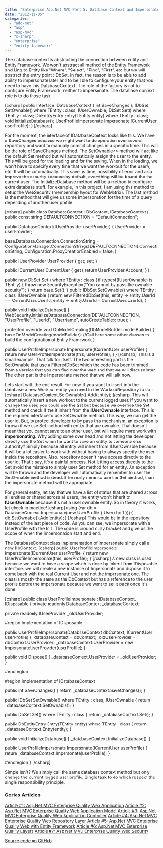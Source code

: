 ```yaml
---
title: "Enterprise Asp.Net MVC Part 5: Database Context and Impersonate data"
date: "2012-11-05"
categories: 
  - "ado-net"
  - "asp"
  - "asp-mvc"
  - "c-sharp"
  - "enterprise"
  - "entity-framework"
---
```


The database context is abstracting the connection between entity and Entity Framework. We won't abstract all method of the Entity Framework and Linq to Entity like "Where", "Select", "Find", "First", etc but we will abstract the entry point : DbSet. In fact, the reason is to be able to add ability to impersonate later and to be able to configure your entity that you need to have this DatabaseContext. The role of the factory is not to configure Entity Framework, neither to impersonate. The database context role is to do those task.

\[csharp\] public interface IDatabaseContext { int SaveChanges(); IDbSet<TEntity> SetOwnable<TEntity>() where TEntity : class, IUserOwnable; DbSet<TEntity> Set<TEntity>() where TEntity : class; DbEntityEntry<TEntity> Entry<TEntity>(TEntity entity) where TEntity : class; void InitializeDatabase(); UserProfileImpersonate Impersonate(ICurrentUser userProfile); } \[/csharp\]

For the moment, the interface of IDatabaseContext looks like this. We have a SaveChanges because we might want to do operation over several repository and want to manually commit changes in a specific time. This will be the role of SaveChanges method. The SetOwnable<> method will act like the default Set method but will automatically assign the user to the entity. This will be good for the loading and for the saving. When in the loading, we won't have to specify every time that we want the workout for the userA, etc. It will be automatically. This save us time, possibility of error and also improve the security because by default, everything will be bound the the current user. The InitializeDatabase method will be a method to configure extra database stuff. For example, in this project, I am using this method to setup the WebSecurity (membership layout for WebMatrix). The last method is the method that will give us some impersonation for the time of a query depending of another user profile.

\[csharp\] public class DatabaseContext : DbContext, IDatabaseContext { public const string DEFAULTCONNECTION = "DefaultConnection";

public DatabaseContext(IUserProvider userProvider) { UserProvider = userProvider;

base.Database.Connection.ConnectionString = ConfigurationManager.ConnectionStrings\[DEFAULTCONNECTION\].ConnectionString; Configuration.ProxyCreationEnabled = false; }

public IUserProvider UserProvider { get; set; }

public ICurrentUser CurrentUser { get { return UserProvider.Account; } }

public new DbSet<TEntity> Set<TEntity>() where TEntity : class { if (typeof(IUserOwnable) is TEntity) { throw new SecurityException("You cannot by pass the ownable security"); } return base.Set<TEntity>(); } public IDbSet<TEntity> SetOwnable<TEntity>() where TEntity : class, IUserOwnable { return new FilteredDbSet<TEntity>(this, entity => entity.UserId == CurrentUser.UserId, entity => entity.UserId = CurrentUser.UserId); }

public void InitializeDatabase() { WebSecurity.InitializeDatabaseConnection(DEFAULTCONNECTION, "UserProfile", "UserId", "UserName", autoCreateTables: true); }

protected override void OnModelCreating(DbModelBuilder modelBuilder) { base.OnModelCreating(modelBuilder); //Call here some other classes to build the configuration of Entity Framework }

public UserProfileImpersonate Impersonate(ICurrentUser userProfile) { return new UserProfileImpersonate(this, userProfile); } } \[/csharp\] This is a small example. That talk for itself. The two interesting part is the SetOwnable that use a FilteredDbSet which the code has been trimmed from a version that you can find over the web and that we will discuss later. The other part is the Impersonate method that we will talk now.

Lets start with the end result. For now, if you want to insert into the database a new Workout entity you need in the WorkoutRepository to do : \[csharp\] DatabaseContext.SetOwnable<Workout>().Add(entity); \[/csharp\] This will automatically insert a new workout to the current logged user. If you want to change the user, you could use the Set but because we override the Set method and check if the it inherit from the **IUserOwnable** interface. This is the required interface to use SetOwnable method. This way, we can get the user id. But, to protect developer to by pass this mechanism, an exception is thrown if we use Set method with entity that are ownable. That doesn't mean that you cannot save to an other user, but will require more work with **impersonating**. Why adding some over head and not letting the developer directly use the Set when he want to save an entity to someone else authority? Simply because all entity will inherit from IUserOwnable because it will be a lot easier to work with without having to always specify the user inside the repository. Also, repository doesn't have access directly to the user id. That's say, it's a painful process. Not letting access directly to the Set avoid the mistake to simply user Set method for an entity. An exception will be thrown and the developer will automatically remember to user the SetOwnable method instead. If he really mean to use the Set method, than the impersonate method will be appropriate.

For general entity, let say that we have a list of status that are shared across all entities or shared across all users, the entity won't inherit of **IUserOwnable** because it's not a user ownable entity. So in theory it works, let check in practice! \[csharp\] using (var db = DatabaseContext.Impersonate(new UserProfile { UserId = 1 })) { db.SetOwnable<Workout>().Add(entity); } \[/csharp\] This would be in the repository instead of the last piece of code. As you can see, we impersonate with a UserProfile with the Id 1. The code is around curly bracket and give us the scope of when the impersonation start and end.

The DatabaseContext class implementation of Impersonate simply call a new DbContext. \[csharp\] public UserProfileImpersonate Impersonate(ICurrentUser userProfile) { return new UserProfileImpersonate(this, userProfile); } \[/csharp\] A new class is used because we want to have a scope which is done by inherit from IDisposable interface. we will create a new instance of Impersonate and dispose it to come back with the real Current User and not the impersonate one. The class is mostly the same as the DbContext but has a reference to the user profile before the impersonate because we want to set it back once it's done.

\[csharp\] public class UserProfileImpersonate : IDatabaseContext, IDisposable { private readonly DatabaseContext \_databaseContext;

private readonly IUserProvider \_oldUserProvider;

#region Implementation of IDisposable

public UserProfileImpersonate(DatabaseContext dbContext, ICurrentUser userProfile) { \_databaseContext = dbContext; \_oldUserProvider = dbContext.UserProvider; \_databaseContext.UserProvider = new ImpersonateUserProvider(userProfile); }

public void Dispose() { \_databaseContext.UserProvider = \_oldUserProvider; }

#endregion

#region Implementation of IDatabaseContext

public int SaveChanges() { return \_databaseContext.SaveChanges(); }

public IDbSet<TEntity> SetOwnable<TEntity>() where TEntity : class, IUserOwnable { return \_databaseContext.SetOwnable<TEntity>(); }

public DbSet<TEntity> Set<TEntity>() where TEntity : class { return \_databaseContext.Set<TEntity>(); }

public DbEntityEntry<TEntity> Entry<TEntity>(TEntity entity) where TEntity : class { return \_databaseContext.Entry(entity); }

public void InitializeDatabase() { \_databaseContext.InitializeDatabase(); }

public UserProfileImpersonate Impersonate(ICurrentUser userProfile) { return \_databaseContext.Impersonate(userProfile); }

#endregion } \[/csharp\]

Simple isn't? We simply call the same database context method but only change the current logged user profile. Single task to do which respect the single responsibility principle.

### Series Articles

[Article #1: Asp.Net MVC Enterprise Quality Web Application](http://patrickdesjardins.com/blog/enterprise-asp-net-part-1-mvc-the-planification) [Article #2: Asp.Net MVC Enterprise Quality Web Application Model](http://patrickdesjardins.com/blog/enterprise-asp-net-mvc-part-2-building-the-model) [Article #3: Asp.Net MVC Enterprise Quality Web Application Controller](http://patrickdesjardins.com/blog/enterprise-asp-net-mvc-part-3-controller) [Article #4: Asp.Net MVC Enterprise Quality Web Repository Layer](http://patrickdesjardins.com/blog/enterprise-asp-net-mvc-part-4-repository) [Article #5: Asp.Net MVC Enterprise Quality Web with Entity Framework](http://patrickdesjardins.com/blog/enterprise-asp-net-mvc-part-5-database-context-and-impersonate-data) [Article #6: Asp.Net MVC Enterprise Quality Layers](http://patrickdesjardins.com/blog/enterprise-asp-net-mvc-part-6-the-three-layers-of-validation) [Article #7: Asp.Net MVC Enterprise Quality Web Security](http://patrickdesjardins.com/blog/enterprise-asp-net-mvc-part-7-securing-action-with-role-authorization)

[Source code on GitHub](https://github.com/MrDesjardins/GymWorkout)
